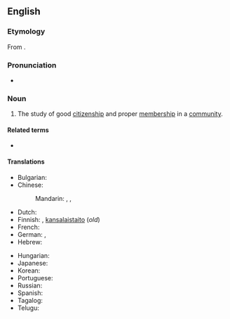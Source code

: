 {{also|cívics}}
==English==

===Etymology===
From {{etyl|la|en}} {{m|la|civicus||having to do with citizens or a town or city}}.

===Pronunciation===
* {{IPA|/ˈsɪvɪks/|lang=en}}

===Noun===
{{en-noun|-|civics}}

# The study of good [[citizenship]] and proper [[membership]] in a [[community]].

====Related terms====
* {{l|en|civic}}

====Translations====
{{trans-top|the study of good citizenship and proper membership in a community}}
* Bulgarian: {{t|bg|гражданско право|n}}
* Chinese:
*: Mandarin: {{t|cmn|公民學}}, {{t|cmn|公民学|tr=gōngmínxué}}, {{t|cmn|公民教育|tr=gōngmín jiàoyù}}
* Dutch: {{t+|nl|maatschappijleer|f}}
* Finnish: {{t|fi|yhteiskuntaoppi}}, [[kansalaistaito]] (''old'')
* French: {{t-needed|fr}}
* German: {{t|de|Sozialkunde|f}}, {{t|de|Gemeinschaftskunde|f}}
* Hebrew: {{t+|he|אֶזְרָחוּת|f|tr=ezrakhút}}
{{trans-mid}}
* Hungarian: {{t|hu|állampolgári ismeretek}}
* Japanese: {{t-needed|ja}}
* Korean: {{t-needed|ko}}
* Portuguese: {{t-needed|pt}}
* Russian: {{t|ru|гражданове́дение|n}}
* Spanish: {{t|es|educación cívica|f}}
* Tagalog: {{t|tl|palamayanan}}
* Telugu: {{t|te|పౌరశాస్త్రం}}
{{trans-bottom}}